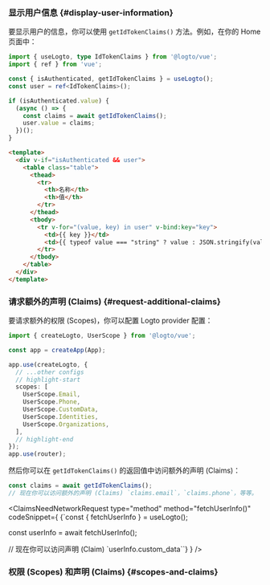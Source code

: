 

### 显示用户信息 \{#display-user-information}

要显示用户的信息，你可以使用 `getIdTokenClaims()` 方法。例如，在你的 Home 页面中：

```ts title="views/HomeView.vue"
import { useLogto, type IdTokenClaims } from '@logto/vue';
import { ref } from 'vue';

const { isAuthenticated, getIdTokenClaims } = useLogto();
const user = ref<IdTokenClaims>();

if (isAuthenticated.value) {
  (async () => {
    const claims = await getIdTokenClaims();
    user.value = claims;
  })();
}
```

```html
<template>
  <div v-if="isAuthenticated && user">
    <table class="table">
      <thead>
        <tr>
          <th>名称</th>
          <th>值</th>
        </tr>
      </thead>
      <tbody>
        <tr v-for="(value, key) in user" v-bind:key="key">
          <td>{{ key }}</td>
          <td>{{ typeof value === "string" ? value : JSON.stringify(value) }}</td>
        </tr>
      </tbody>
    </table>
  </div>
</template>
```

### 请求额外的声明 (Claims) \{#request-additional-claims}

<FindUserInfoMissing method="getIdTokenClaims()" />

<ScopesAndClaimsIntroduction />

要请求额外的权限 (Scopes)，你可以配置 Logto provider 配置：

```ts title="main.ts"
import { createLogto, UserScope } from '@logto/vue';

const app = createApp(App);

app.use(createLogto, {
  // ...other configs
  // highlight-start
  scopes: [
    UserScope.Email,
    UserScope.Phone,
    UserScope.CustomData,
    UserScope.Identities,
    UserScope.Organizations,
  ],
  // highlight-end
});
app.use(router);
```

然后你可以在 `getIdTokenClaims()` 的返回值中访问额外的声明 (Claims)：

```ts
const claims = await getIdTokenClaims();
// 现在你可以访问额外的声明 (Claims) `claims.email`，`claims.phone`，等等。
```

<ClaimsNeedNetworkRequest
  type="method"
  method="fetchUserInfo()"
  codeSnippet={
    <CodeBlock language="tsx">{`const { fetchUserInfo } = useLogto();

const userInfo = await fetchUserInfo();

// 现在你可以访问声明 (Claim) \`userInfo.custom_data\``}</CodeBlock>
}
/>

### 权限 (Scopes) 和声明 (Claims) \{#scopes-and-claims}

<ScopesAndClaims />
